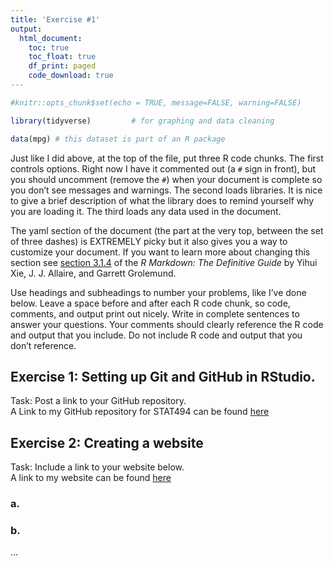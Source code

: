 ```yaml
---
title: 'Exercise #1'
output: 
  html_document:
    toc: true
    toc_float: true
    df_print: paged
    code_download: true
---
```


```r
#knitr::opts_chunk$set(echo = TRUE, message=FALSE, warning=FALSE)
```

```r
library(tidyverse)         # for graphing and data cleaning
```

```r
data(mpg) # this dataset is part of an R package
```

Just like I did above, at the top of the file, put three R code chunks. The first controls options. Right now I have it commented out (a `#` sign in front), but you should uncomment (remove the `#`) when your document is complete so you don't see messages and warnings. The second loads libraries. It is nice to give a brief description of what the library does to remind yourself why you are loading it. The third loads any data used in the document.

The yaml section of the document (the part at the very top, between the set of three dashes) is EXTREMELY picky but it also gives you a way to customize your document. If you want to learn more about changing this section see [section 3.1.4](https://bookdown.org/yihui/rmarkdown/html-document.html#appearance-and-style) of the *R Markdown: The Definitive Guide* by Yihui Xie, J. J. Allaire, and Garrett Grolemund.

Use headings and subheadings to number your problems, like I've done below.  Leave a space before and after each R code chunk, so code, comments, and output print out nicely. Write in complete sentences to answer your questions. Your comments should clearly reference the R code and output that you include. Do not include R code and output that you don't reference.

## Exercise 1: Setting up Git and GitHub in RStudio.

Task: Post a link to your GitHub repository.   <br>
A Link to my GitHub repository for STAT494 can be found <a href = "https://github.com/EmmanuelUgo/stat494"> here </a> 


## Exercise 2: Creating a website

Task: Include a link to your website below. <br> 
A link to my website can be found <a href = "https://haanuel.netlify.app/"> here </a>
 
### a. 

### b. 

...
